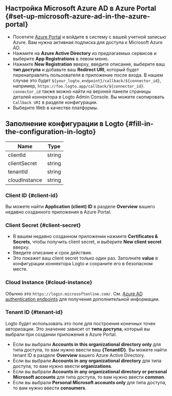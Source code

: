 ## Настройка Microsoft Azure AD в Azure Portal \{#set-up-microsoft-azure-ad-in-the-azure-portal}

- Посетите [Azure Portal](https://portal.azure.com/#home) и войдите в систему с вашей учетной записью Azure. Вам нужна активная подписка для доступа к Microsoft Azure AD.
- Нажмите на **Azure Active Directory** из предлагаемых сервисов и выберите **App Registrations** в левом меню.
- Нажмите **New Registration** вверху, введите описание, выберите ваш **тип доступа** и добавьте ваш **Redirect URI**, который будет перенаправлять пользователя в приложение после входа. В нашем случае это будет `${your_logto_endpoint}/callback/${connector_id}`, например, `https://foo.logto.app/callback/${connector_id}`. `connector_id` также можно найти на верхней панели страницы деталей коннектора в Logto Admin Console. Вы можете скопировать `Callback URI` в разделе конфигурации.
- Выберите Web в качестве платформы.

## Заполнение конфигурации в Logto \{#fill-in-the-configuration-in-logto}

| Name          | Type   |
| ------------- | ------ |
| clientId      | string |
| clientSecret  | string |
| tenantId      | string |
| cloudInstance | string |

### Client ID \{#client-id}

Вы можете найти **Application (client) ID** в разделе **Overview** вашего недавно созданного приложения в Azure Portal.

### Client Secret \{#client-secret}

- В вашем недавно созданном приложении нажмите **Certificates & Secrets**, чтобы получить client secret, и выберите **New client secret** вверху.
- Введите описание и срок действия.
- Это покажет ваш client secret только один раз. Заполните **value** в конфигурации коннектора Logto и сохраните его в безопасном месте.

### Cloud Instance \{#cloud-instance}

Обычно это `https://login.microsoftonline.com/`. См. [Azure AD authentication endpoints](https://learn.microsoft.com/en-us/azure/active-directory/develop/authentication-national-cloud#azure-ad-authentication-endpoints) для получения дополнительной информации.

### Tenant ID \{#tenant-id}

Logto будет использовать это поле для построения конечных точек авторизации. Это значение зависит от **типа доступа**, который вы выбрали при создании приложения в Azure Portal.

- Если вы выбрали **Accounts in this organizational directory only** для типа доступа, то вам нужно ввести ваш **\{TenantID}**. Вы можете найти tenant ID в разделе **Overview** вашего Azure Active Directory.
- Если вы выбрали **Accounts in any organizational directory** для типа доступа, то вам нужно ввести **organizations**.
- Если вы выбрали **Accounts in any organizational directory or personal Microsoft accounts** для типа доступа, то вам нужно ввести **common**.
- Если вы выбрали **Personal Microsoft accounts only** для типа доступа, то вам нужно ввести **consumers**.
